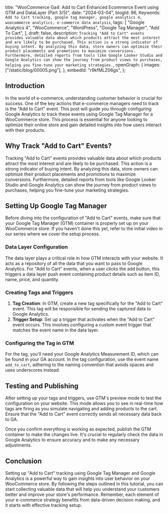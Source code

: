   title:
    "WooCommerce Ga4: Add to Cart Enhanced Ecommerce Event using GTM and DataLayer (Part 3/5)",
  date: "2024-03-04",
  blogId: 96,
  Keywords: `Add to Cart tracking, google tag manager, google analytics 4, woocommerce analytics, e-commerce data analysis`,
  tags: [
    "Google Analytics 4",
    "WooCommerce",
    "WordPress",
    "Google Tag Manager",
    "Add To Cart",
  ],
  draft: false,
  description: `Tracking "Add to Cart" events provides valuable data about which products attract the most interest and are likely to be purchased. This action is a strong indicator of buying intent. By analyzing this data, store owners can optimize their product placements and promotions to maximize conversions. Furthermore, detailed reports from tools like Google Looker Studio and Google Analytics can show the journey from product views to purchases, helping you fine-tune your marketing strategies.`,
  openGraph: {
    images: ["/static/blog/00005.png"],
  },
  embedId: "r9kfMLZ06gs",
};

## Introduction

In the world of e-commerce, understanding customer behavior is crucial for success. One of the key actions that e-commerce managers need to track is the "Add to Cart" event. This post will guide you through configuring Google Analytics to track these events using Google Tag Manager for a WooCommerce store. This process is essential for anyone looking to optimize their online store and gain detailed insights into how users interact with their products.

## Why Track "Add to Cart" Events?

Tracking "Add to Cart" events provides valuable data about which products attract the most interest and are likely to be purchased. This action is a strong indicator of buying intent. By analyzing this data, store owners can optimize their product placements and promotions to maximize conversions. Furthermore, detailed reports from tools like Google Looker Studio and Google Analytics can show the journey from product views to purchases, helping you fine-tune your marketing strategies.

## Setting Up Google Tag Manager

Before diving into the configuration of "Add to Cart" events, make sure that your Google Tag Manager (GTM) container is properly set up on your WooCommerce store. If you haven't done this yet, refer to the initial video in our series where we cover the setup process.

### Data Layer Configuration

The data layer plays a critical role in how GTM interacts with your website. It acts as a repository of all the data that you want to pass to Google Analytics. For "Add to Cart" events, when a user clicks the add button, this triggers a data layer push event containing product details such as item ID, name, price, and quantity.

### Creating Tags and Triggers

1. **Tag Creation**: In GTM, create a new tag specifically for the "Add to Cart" event. This tag will be responsible for sending the captured data to Google Analytics.
2. **Trigger Setup**: Set up a trigger that activates when the "Add to Cart" event occurs. This involves configuring a custom event trigger that matches the event name in the data layer.

### Configuring the Tag in GTM

For the tag, you'll need your Google Analytics Measurement ID, which can be found in your GA account. In the tag configuration, use the event name `add_to_cart`, adhering to the naming convention that avoids spaces and uses underscores instead.

## Testing and Publishing

After setting up your tags and triggers, use GTM's preview mode to test the configuration on your website. This mode allows you to see in real-time how tags are firing as you simulate navigating and adding products to the cart. Ensure that the "Add to Cart" event correctly sends all necessary data back to GA.

Once you confirm everything is working as expected, publish the GTM container to make the changes live. It's crucial to regularly check the data in Google Analytics to ensure accuracy and to make any necessary adjustments.

## Conclusion

Setting up "Add to Cart" tracking using Google Tag Manager and Google Analytics is a powerful way to gain insights into user behavior on your WooCommerce store. By following the steps outlined in this tutorial, you can start collecting valuable data that will help you understand your customers better and improve your store's performance. Remember, each element of your e-commerce strategy benefits from data-driven decision making, and it starts with effective tracking setup.
